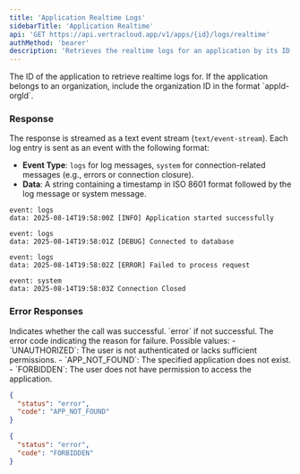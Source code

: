 ```yaml
---
title: 'Application Realtime Logs'
sidebarTitle: 'Application Realtime'
api: 'GET https://api.vertracloud.app/v1/apps/{id}/logs/realtime'
authMethod: 'bearer'
description: 'Retrieves the realtime logs for an application by its ID, streamed as a text event stream.'
---
```


<ParamField path="id" type="string" required>
  The ID of the application to retrieve realtime logs for. If the application
  belongs to an organization, include the organization ID in the format
  `appId-orgId`.
</ParamField>

### Response

The response is streamed as a text event stream (`text/event-stream`). Each log entry is sent as an event with the following format:

- **Event Type**: `logs` for log messages, `system` for connection-related messages (e.g., errors or connection closure).
- **Data**: A string containing a timestamp in ISO 8601 format followed by the log message or system message.

<ResponseExample>

```text Response
event: logs
data: 2025-08-14T19:58:00Z [INFO] Application started successfully

event: logs
data: 2025-08-14T19:58:01Z [DEBUG] Connected to database

event: logs
data: 2025-08-14T19:58:02Z [ERROR] Failed to process request

event: system
data: 2025-08-14T19:58:03Z Connection Closed
```

</ResponseExample>

### Error Responses

<ResponseField name="status" type="string">
  Indicates whether the call was successful. `error` if not successful.
</ResponseField>

<ResponseField name="code" type="string">
  The error code indicating the reason for failure. Possible values: 
  - `UNAUTHORIZED`: The user is not authenticated or lacks sufficient permissions.
  - `APP_NOT_FOUND`: The specified application does not exist. 
  - `FORBIDDEN`: The user does not have permission to access the application.
</ResponseField>

<ResponseExample>

```json Error Response (404)
{
  "status": "error",
  "code": "APP_NOT_FOUND"
}
```

```json Error Response (401)
{
  "status": "error",
  "code": "FORBIDDEN"
}
```

</ResponseExample>
